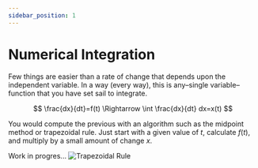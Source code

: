 ```yaml
---
sidebar_position: 1
---
```


# Numerical Integration

Few things are easier than a rate of change that depends upon the independent 
variable. In a way (every way), this is any–single variable–function that you have set sail to 
integrate.

$$
\frac{dx}{dt}=f(t) \Rightarrow \int \frac{dx}{dt} dx=x(t)
$$

You would compute the previous with an algorithm such as the midpoint method 
or trapezoidal rule. Just start with a given value of $t$, calculate $f(t)$, 
and multiply by a small amount of change $x$.



<Calculator 
    title="Calculator" 
    onCalculate={integrate} 
    paramInfo={paramInfo} 
    resultComponent={ResultContainer} 
/>

Work in progres...
![Trapezoidal Rule](/img/integration/Trapezoidal-Rule-TecunTecs.gif)
